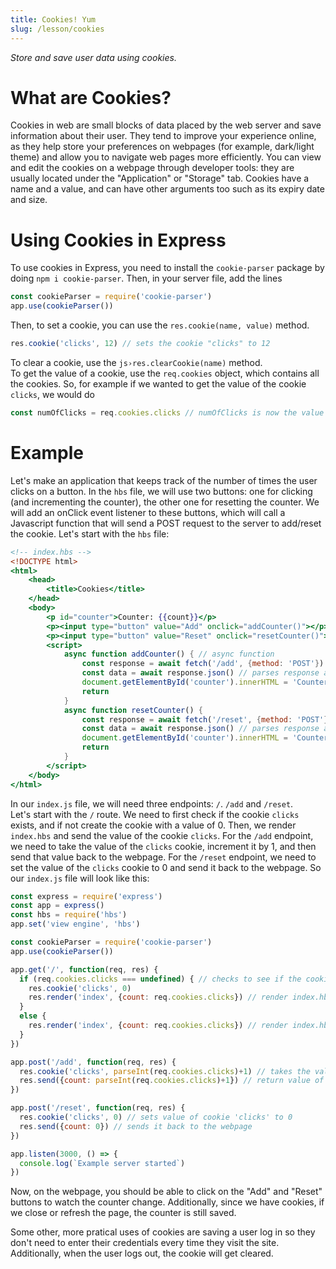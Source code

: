 ---
title: Cookies! Yum
slug: /lesson/cookies
---

*Store and save user data using cookies.*

# What are Cookies?

Cookies in web are small blocks of data placed by the web server and save information about their user. They tend to improve your experience online, as they help store your preferences on webpages (for example, dark/light theme) and allow you to navigate web pages more efficiently. You can view and edit the cookies on a webpage through developer tools: they are usually located under the "Application" or "Storage" tab. Cookies have a name and a value, and can have other arguments too such as its expiry date and size. 

# Using Cookies in Express

To use cookies in Express, you need to install the `cookie-parser` package by doing `npm i cookie-parser`. Then, in your server file, add the lines

```js
const cookieParser = require('cookie-parser')
app.use(cookieParser())
```

Then, to set a cookie, you can use the `res.cookie(name, value)` method.

```js
res.cookie('clicks', 12) // sets the cookie "clicks" to 12
```

To clear a cookie, use the `js›res.clearCookie(name)` method.   
To get the value of a cookie, use the `req.cookies` object, which contains all the cookies. So, for example if we wanted to get the value of the cookie `clicks`, we would do

```js
const numOfClicks = req.cookies.clicks // numOfClicks is now the value of the cookie "clicks", which was 12
```

# Example

Let's make an application that keeps track of the number of times the user clicks on a button. In the `hbs` file, we will use two buttons: one for clicking (and incrementing the counter), the other one for resetting the counter. We will add an onClick event listener to these buttons, which will call a Javascript function that will send a POST request to the server to add/reset the cookie. Let's start with the `hbs` file:

```handlebars
<!-- index.hbs -->
<!DOCTYPE html>
<html>
    <head>
        <title>Cookies</title>
    </head>
    <body>
        <p id="counter">Counter: {{count}}</p>
        <p><input type="button" value="Add" onclick="addCounter()"></p> <!-- onclick listener that calls addCounter() when button is clicked -->
        <p><input type="button" value="Reset" onclick="resetCounter()"></p> <!-- calls resetCounter() when button is clicked -->
        <script>
            async function addCounter() { // async function
                const response = await fetch('/add', {method: 'POST'}) // sends POST request to /add
                const data = await response.json() // parses response as JSON
                document.getElementById('counter').innerHTML = 'Counter: ' + data.count // uses innerHTML to change counter to data.count
                return
            }
            async function resetCounter() {
                const response = await fetch('/reset', {method: 'POST'}) // sends POST request to /reset
                const data = await response.json() // parses response as JSON
                document.getElementById('counter').innerHTML = 'Counter: ' + data.count // uses innerHTML to change counter to data.count
                return
            }
        </script>
    </body>
</html>
```

In our `index.js` file, we will need three endpoints: `/`. `/add` and `/reset`.       
Let's start with the `/` route. We need to first check if the cookie `clicks` exists, and if not create the cookie with a value of 0. Then, we render `index.hbs` and send the value of the cookie `clicks`.
For the `/add` endpoint, we need to take the value of the `clicks` cookie, increment it by 1, and then send that value back to the webpage.
For the `/reset` endpoint, we need to set the value of the `clicks` cookie to 0 and send it back to the webpage. So our `index.js` file will look like this:

```js
const express = require('express')
const app = express()
const hbs = require('hbs')
app.set('view engine', 'hbs')

const cookieParser = require('cookie-parser')
app.use(cookieParser())

app.get('/', function(req, res) {
  if (req.cookies.clicks === undefined) { // checks to see if the cookie 'clicks' exists, and if not (undefined) it will create the cookie with a value of 0
    res.cookie('clicks', 0)
    res.render('index', {count: req.cookies.clicks}) // render index.hbs and send the value of the cookie 'clicks'
  }
  else {
    res.render('index', {count: req.cookies.clicks}) // render index.hbs and send the value of the cookie 'clicks'
  }
})

app.post('/add', function(req, res) {
  res.cookie('clicks', parseInt(req.cookies.clicks)+1) // takes the value of the cookie 'clicks', parses it as an integer, and adds 1 to it. sets that value to the cookie
  res.send({count: parseInt(req.cookies.clicks)+1}) // return value of cookie back to the webpage
})

app.post('/reset', function(req, res) {
  res.cookie('clicks', 0) // sets value of cookie 'clicks' to 0
  res.send({count: 0}) // sends it back to the webpage
})

app.listen(3000, () => {
  console.log(`Example server started`)
})
```

Now, on the webpage, you should be able to click on the "Add" and "Reset" buttons to watch the counter change. Additionally, since we have cookies, if we close or refresh the page, the counter is still saved.       

Some other, more pratical uses of cookies are saving a user log in so they don't need to enter their credentials every time they visit the site. Additionally, when the user logs out, the cookie will get cleared.    
